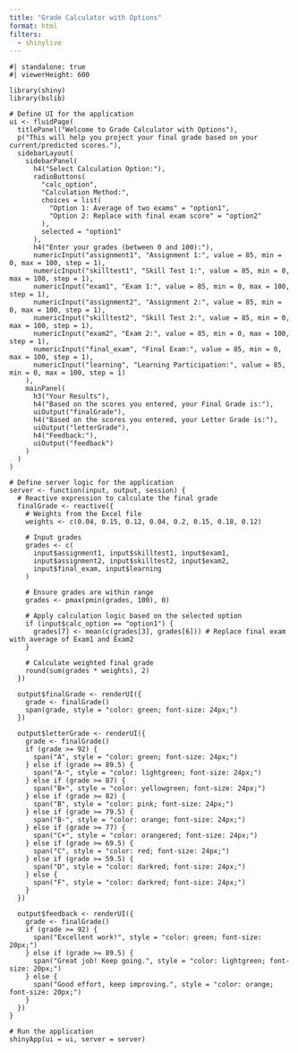 ```yaml
---
title: "Grade Calculator with Options"
format: html
filters:
  - shinylive
---
```


```shinylive-r
#| standalone: true
#| viewerHeight: 600

library(shiny)
library(bslib)

# Define UI for the application
ui <- fluidPage(
  titlePanel("Welcome to Grade Calculator with Options"),
  p("This will help you project your final grade based on your current/predicted scores."),
  sidebarLayout(
    sidebarPanel(
      h4("Select Calculation Option:"),
      radioButtons(
        "calc_option",
        "Calculation Method:",
        choices = list(
          "Option 1: Average of two exams" = "option1",
          "Option 2: Replace with final exam score" = "option2"
        ),
        selected = "option1"
      ),
      h4("Enter your grades (between 0 and 100):"),
      numericInput("assignment1", "Assignment 1:", value = 85, min = 0, max = 100, step = 1),
      numericInput("skilltest1", "Skill Test 1:", value = 85, min = 0, max = 100, step = 1),
      numericInput("exam1", "Exam 1:", value = 85, min = 0, max = 100, step = 1),
      numericInput("assignment2", "Assignment 2:", value = 85, min = 0, max = 100, step = 1),
      numericInput("skilltest2", "Skill Test 2:", value = 85, min = 0, max = 100, step = 1),
      numericInput("exam2", "Exam 2:", value = 85, min = 0, max = 100, step = 1),
      numericInput("final_exam", "Final Exam:", value = 85, min = 0, max = 100, step = 1),
      numericInput("learning", "Learning Participation:", value = 85, min = 0, max = 100, step = 1)
    ),
    mainPanel(
      h3("Your Results"),
      h4("Based on the scores you entered, your Final Grade is:"),
      uiOutput("finalGrade"),
      h4("Based on the scores you entered, your Letter Grade is:"),
      uiOutput("letterGrade"),
      h4("Feedback:"),
      uiOutput("feedback")
    )
  )
)

# Define server logic for the application
server <- function(input, output, session) {
  # Reactive expression to calculate the final grade
  finalGrade <- reactive({
    # Weights from the Excel file
    weights <- c(0.04, 0.15, 0.12, 0.04, 0.2, 0.15, 0.18, 0.12)
    
    # Input grades
    grades <- c(
      input$assignment1, input$skilltest1, input$exam1,
      input$assignment2, input$skilltest2, input$exam2,
      input$final_exam, input$learning
    )
    
    # Ensure grades are within range
    grades <- pmax(pmin(grades, 100), 0)
    
    # Apply calculation logic based on the selected option
    if (input$calc_option == "option1") {
      grades[7] <- mean(c(grades[3], grades[6])) # Replace final exam with average of Exam1 and Exam2
    }
    
    # Calculate weighted final grade
    round(sum(grades * weights), 2)
  })
  
  output$finalGrade <- renderUI({
    grade <- finalGrade()
    span(grade, style = "color: green; font-size: 24px;")
  })
  
  output$letterGrade <- renderUI({
    grade <- finalGrade()
    if (grade >= 92) {
      span("A", style = "color: green; font-size: 24px;")
    } else if (grade >= 89.5) {
      span("A-", style = "color: lightgreen; font-size: 24px;")
    } else if (grade >= 87) {
      span("B+", style = "color: yellowgreen; font-size: 24px;")
    } else if (grade >= 82) {
      span("B", style = "color: pink; font-size: 24px;")
    } else if (grade >= 79.5) {
      span("B-", style = "color: orange; font-size: 24px;")
    } else if (grade >= 77) {
      span("C+", style = "color: orangered; font-size: 24px;")
    } else if (grade >= 69.5) {
      span("C", style = "color: red; font-size: 24px;")
    } else if (grade >= 59.5) {
      span("D", style = "color: darkred; font-size: 24px;")
    } else {
      span("F", style = "color: darkred; font-size: 24px;")
    }
  })

  output$feedback <- renderUI({
    grade <- finalGrade()
    if (grade >= 92) {
      span("Excellent work!", style = "color: green; font-size: 20px;")
    } else if (grade >= 89.5) {
      span("Great job! Keep going.", style = "color: lightgreen; font-size: 20px;")
    } else {
      span("Good effort, keep improving.", style = "color: orange; font-size: 20px;")
    }
  })
}

# Run the application 
shinyApp(ui = ui, server = server)
```
